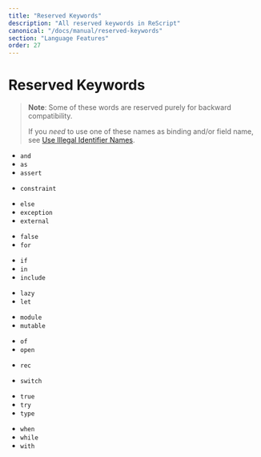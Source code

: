```yaml
---
title: "Reserved Keywords"
description: "All reserved keywords in ReScript"
canonical: "/docs/manual/reserved-keywords"
section: "Language Features"
order: 27
---
```


# Reserved Keywords

> **Note**: Some of these words are reserved purely for backward compatibility.
>
> If you _need_ to use one of these names as binding and/or field name, see [Use Illegal Identifier Names](use-illegal-identifier-names.md).

- `and`
- `as`
- `assert`

<!-- - `begin` -->

<!-- - `class` -->

- `constraint`

<!-- - `do` -->
<!-- - `done` -->

- `else`
  <!-- - `end` -->
  <!-- - `esfun` -->
- `exception`
- `external`

* `false`
* `for`
  <!-- - `fun` -->
  <!-- - `function` -->
  <!-- - `functor` -->

- `if`
- `in`
- `include`
  <!-- - `inherit` -->
  <!-- - `initializer` -->

* `lazy`
* `let`

- `module`
- `mutable`

<!-- - `new` -->
<!-- - `nonrec` -->

<!-- - `object` -->

- `of`
- `open`
  <!-- - `or` -->

<!-- - `pri` -->
<!-- - `pub` -->

- `rec`

<!-- - `sig` -->
<!-- - `struct` -->

- `switch`

<!-- - `then` -->

- `true`
- `try`
- `type`

<!-- - `val` -->
<!-- - `virtual` -->

- `when`
- `while`
- `with`
